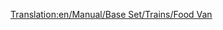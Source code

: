 [[Translation:en/Manual/Base Set/Trains/Food Van]]
{{it/Manual/Base Set/Trains/Vagoni|Picture=[[File:en/Manual/Base Set/Trains/Foodvan.png]]
|Name=Vagone alimentari
|NormalCost=€ 2.238
|NormalWeight=22 / 47 t
|NormalCapacity=25 tonnellate di cibo
|MonoCost="
|MonoWeight=22 / 52 t
|MonoCapacity=30 tonnellate di cibo
|MagCost="
|MagWeight=22 / 54 t
|MagCapacity=32 tonnellate di cibo
|Description=Questo carro trasporta la produzione delle industrie alimentari alle città. Disponibile solo per i climi [[en/Clima#sub-artico|sub-artico]] e [[en/Clima#tropicale |tropicale]].
}}